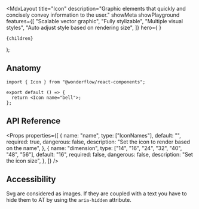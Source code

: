 
  <MdxLayout
    title="Icon"
    description="Graphic elements that quickly and concisely convey information to the user."
    showMeta
    showPlayground
    features={[
      "Scalable vector graphic",
      "Fully stylizable",
      "Multiple visual styles",
      "Auto adjust style based on rendering size",
    ]}
    hero={
      <LiveArea>
        <Icon name="bell" dimension={32} />
        <Icon name="plus" dimension={32} />
        <Icon name="message" dimension={32} />
      </LiveArea>
    }
  >
    {children}
  </MdxLayout>
);

## Anatomy

```tsx highlight=1,4
import { Icon } from "@wonderflow/react-components";

export default () => {
  return <Icon name="bell">;
};
```

## API Reference

<Props
  properties={[
    {
      name: "name",
      type: ["IconNames"],
      default: "",
      required: true,
      dangerous: false,
      description: "Set the icon to render based on the name",
    },
    {
      name: "dimension",
      type: ["14", "16", "24", "32", "40", "48", "56"],
      default: "16",
      required: false,
      dangerous: false,
      description: "Set the icon size",
    },
  ]}
/>

## Accessibility

Svg are considered as images. If they are coupled with a text you have to hide them to AT by using the `aria-hidden` attribute.
